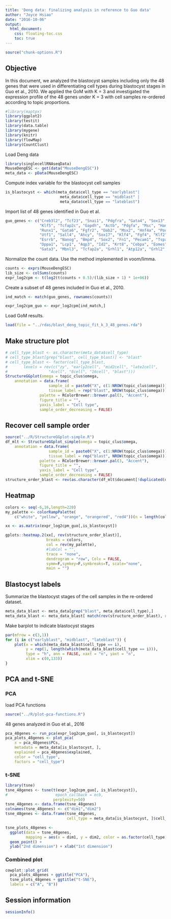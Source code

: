```yaml
---
title: 'Deng data: finalizing analysis in reference to Guo data'
author: "Joyce Hsiao"
date: "2016-10-06"
output: 
  html_document:
    css: floating-toc.css
    toc: true
---
```



```r
source("chunk-options.R")
```

## Objective

In this document, we analyzed the blastocyst samples including only the 48 genes that were used in differentiating cell types during blastocyst stages in Guo et al., 2010. We applied the GoM with K = 3 and investigated the expression profile of the 48 genes under K = 3 with cell samples re-ordered according to topic proportions.


```r
#library(maptpx)
library(ggplot2)
library(testit)
library(data.table)
library(mygene)
library(knitr)
library(flowMap)
library(CountClust)
```

Load Deng data

```r
library(singlecellRNAseqData)
MouseDengESC <- get(data("MouseDengESC"))
meta_data <- pData(MouseDengESC)
```

Compute index variable for the blastocyst cell samples

```r
is_blastocyst <- which(meta_data$cell_type == "earlyblast"|
                        meta_data$cell_type == "midblast" |
                        meta_data$cell_type == "lateblast")
```

Import list of 48 genes identified in Guo et al.

```r
guo_genes <- c("Creb3l2", "Tcf23", "Snai1", "Pdgfra", "Gata4", "Sox13",
               "Klf5", "Tcfap2c", "Gapdh", "Actb", "Pdgfa", "Msc", "Hand1",
               "Runx1", "Gata6", "Fgfr2", "Dab2", "Msx2", "Hnf4a", "Pou5f1",
               "Utf1", "Sall4", "Ahcy", "Sox17", "Klf4", "Fgf4", "Klf2", 
               "Esrrb", "Nanog", "Bmp4", "Sox2", "Fn1", "Pecam1", "Tspan8", 
               "Dppa1", "Lcp1", "Aqp3", "Id2", "Krt8", "Cebpa", "Eomes", 
               "Gata3", "Mbnl3", "Tcfap2a", "Grhl1", "Atp12a", "Grhl2", "Cdx2")
```


Normalize the count data. Use the method implemented in voom/limma.

```r
counts <- exprs(MouseDengESC)
lib_size <- colSums(counts)
expr_log2cpm <- t(log2(t(counts + 0.5)/(lib_size + 1) * 1e+06))
```


Create a subset of 48 genes included in Guo et al., 2010.

```r
ind_match <- match(guo_genes, rownames(counts))

expr_log2cpm_guo <- expr_log2cpm[ind_match,]
```

Load GoM results.

```r
load(file = "../rdas/blast_deng_topic_fit_k_3_48_genes.rda")
```

## Make structure plot

```r
# cell_type_blast <- as.character(meta_data$cell_type)
# cell_type_blast[grep("blast", cell_type_blast)] <- "blast"
# cell_type_blast <- factor(cell_type_blast, 
#       levels = rev(c("zy", "early2cell", "mid2cell", "late2cell",
#                  "4cell", "8cell", "16cell", "blast")))
StructureGGplot(omega = topic_clus$omega,
    annotation = data.frame(
                   sample_id = paste0("X", c(1:NROW(topic_clus$omega))),
                   tissue_label = rep("blast", NROW(topic_clus$omega))),
               palette = RColorBrewer::brewer.pal(3, "Accent"),
               figure_title = "",
               yaxis_label = "Cell type",
               sample_order_decreasing = FALSE)
```


## Recover cell sample order


```r
source("../R/StructureGGplot-simple.R")
df_mlt <- StructureGGplot_simple(omega = topic_clus$omega,
    annotation = data.frame(
                   sample_id = paste0("X", c(1:NROW(topic_clus$omega))),
                   tissue_label = rep("blast", NROW(topic_clus$omega))),
               palette = RColorBrewer::brewer.pal(3, "Accent"),
               figure_title = "",
               yaxis_label = "Cell type",
               sample_order_decreasing = FALSE)
structure_order_blast <- rev(as.character(df_mlt$document[!duplicated(df_mlt$document)]))
```

## Heatmap

```r
colors <- seq(-6,16,length=220)
my_palette <- colorRampPalette(
    c("white", "yellow", "orange", "orangered", "red4"))(n = length(colors)-1)

xx <- as.matrix(expr_log2cpm_guo[,is_blastocyst])

gplots::heatmap.2(xx[, rev(structure_order_blast)], 
                  breaks = colors,
                  col = rev(my_palette),
                  #labCol = "",
                  trace = "none", 
                  dendrogram = "row", Colv = FALSE,
                  symm=F,symkey=F,symbreaks=T, scale="none",
                  main = "")
```


## Blastocyst labels

Summarize the blastocyst stages of the cell samples in the re-ordered dataset.

```r
meta_data_blast <- meta_data[grep("blast", meta_data$cell_type),]
meta_data_blast <- meta_data_blast[ match(rev(structure_order_blast), rownames(meta_data_blast)), ]
```

Make barplot to indicate blastocyst stages 

```r
par(mfrow = c(3,1))
for (i in c("earlyblast", "midblast", "lateblast")) {
    plot(x = which(meta_data_blast$cell_type == i), 
         y = rep(1, length(which(meta_data_blast$cell_type == i))), 
         type = "h", ann = FALSE, xaxt = "n", yaxt = "n",
         xlim = c(0,133))
}
```

## PCA and t-SNE

### PCA

load PCA functions

```r
source("../R/plot-pca-functions.R")
```

48 genes analyzed in Guo et al., 2016

```r
pca_48genes <- run_pca(expr_log2cpm_guo[, is_blastocyst])
pca_plots_48genes <- plot_pca(
    x = pca_48genes$PCs,
    metadata = meta_data[is_blastocyst, ],
    explained = pca_48genes$explained,
    color = "cell_type",
    factors = "cell_type")
```

### t-SNE

```r
library(tsne)
tsne_48genes <- tsne(t(expr_log2cpm_guo[, is_blastocyst]), 
#                     epoch_callback = ecb, 
                     perplexity=50)
tsne_48genes <- data.frame(tsne_48genes)
colnames(tsne_48genes) <- c("dim1","dim2")
tsne_48genes <- data.frame(tsne_48genes,
                           cell_type = meta_data[is_blastocyst, ]$cell_type)

tsne_plots_48genes <- 
  ggplot(data = tsne_48genes,
         mapping = aes(x = dim1, y = dim2, color = as.factor(cell_type))) +
  geom_point() +
  ylab("2nd dimension") + xlab("1st dimension")
```


### Combined plot

```r
cowplot::plot_grid(
  pca_plots_48genes + ggtitle("PCA"),
  tsne_plots_48genes + ggtitle("t-SNE"),
  labels = c("A", "B"))
```


## Session information

```r
sessionInfo()
```


